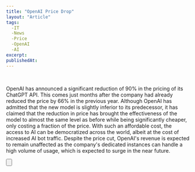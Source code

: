 ```yaml
---
title: "OpenAI Price Drop"
layout: "Article"
tags: 
  -IT
  -News
  -Price
  -OpenAI
  -AI
excerpt:
publishedAt:
---
```


<br />

OpenAI has announced a significant reduction of 90% in the pricing of its ChatGPT API. 
This comes just months after the company had already reduced the price by 66% in the previous year. 
Although OpenAI has admitted that the new model is slightly inferior to its predecessor, 
it has claimed that the reduction in price has brought the effectiveness of the model to almost the same level as before while being significantly cheaper, only costing a fraction of the price. 
With such an affordable cost, the access to AI can be democratized across the world, albeit at the cost of increased AI bot traffic. 
Despite the price cut, OpenAI's revenue is expected to remain unaffected as the company's dedicated instances can handle a high volume of usage, which is expected to surge in the near future.
<br />

<Button
  address="https://cognitiverevolution.substack.com/p/openai-price-drop-another-megathread"
  text="Source"
/>